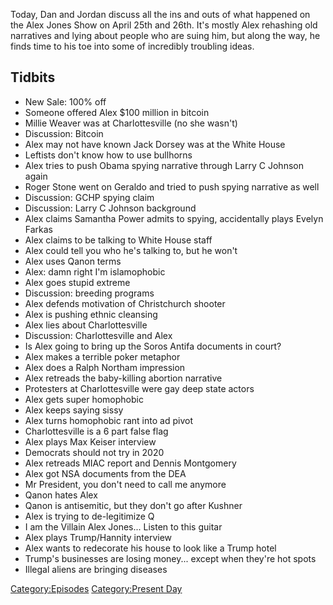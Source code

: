 {{Episode
    | title             = April 25-26, 2019
    | caption           = [https://knowledgefight.libsyn.com/knowledge-fight-april-25-26-2019 Listen to this episode on Libsyn]
    | episodeNumber     = 290
    | length            = 02:17:53
    | airDate           = April 29, 2019
    | coverageStartDate = April 25, 2019
    | coverageEndDate   = April 26, 2019
    | episodeType       = [[:Category:Present Day|Present Day]]
    | appearance        = [[Millie Weaver]], [[Jack Dorsey]], [[Larry C Johnson]], [[Roger Stone]], [[Geraldo]], [[Judge Andrew Napolitano]], [[Samantha Power]], [[Evelyn Farkas]], [[Brennan Gilmore]], [[George Soros]], [[Ralph Northam]], [[Max Keiser]], [[Dennis Montgomery]], [[Sean Hannity]]
    | previousEpisode   = [[289: January 10-13, 2013]]
    | nextEpisode       = [[291: Feline Contessas And Canine Capitalists]]
}}

{{Stub}}

Today, Dan and Jordan discuss all the ins and outs of what happened on the Alex Jones Show on April 25th and 26th. It's mostly Alex rehashing old narratives and lying about people who are suing him, but along the way, he finds time to his toe into some of incredibly troubling ideas.

==Tidbits==

*New Sale: 100% off
*Someone offered Alex $100 million in bitcoin
*Millie Weaver was at Charlottesville (no she wasn't)
*Discussion: Bitcoin
*Alex may not have known Jack Dorsey was at the White House
*Leftists don't know how to use bullhorns
*Alex tries to push Obama spying narrative through Larry C Johnson again
*Roger Stone went on Geraldo and tried to push spying narrative as well
*Discussion: GCHP spying claim
*Discussion: Larry C Johnson background
*Alex claims Samantha Power admits to spying, accidentally plays Evelyn Farkas
*Alex claims to be talking to White House staff
*Alex could tell you who he's talking to, but he won't
*Alex uses Qanon terms
*Alex: damn right I'm islamophobic
*Alex goes stupid extreme
*Discussion: breeding programs
*Alex defends motivation of Christchurch shooter
*Alex is pushing ethnic cleansing
*Alex lies about Charlottesville
*Discussion: Charlottesville and Alex
*Is Alex going to bring up the Soros Antifa documents in court?
*Alex makes a terrible poker metaphor
*Alex does a Ralph Northam impression
*Alex retreads the baby-killing abortion narrative
*Protesters at Charlottesville were gay deep state actors
*Alex gets super homophobic
*Alex keeps saying sissy
*Alex turns homophobic rant into ad pivot
*Charlottesville is a 6 part false flag
*Alex plays Max Keiser interview
*Democrats should not try in 2020
*Alex retreads MIAC report and Dennis Montgomery
*Alex got NSA documents from the DEA
*Mr President, you don't need to call me anymore
*Qanon hates Alex
*Qanon is antisemitic, but they don't go after Kushner
*Alex is trying to de-legitimize Q
*I am the Villain Alex Jones... Listen to this guitar
*Alex plays Trump/Hannity interview
*Alex wants to redecorate his house to look like a Trump hotel
*Trump's businesses are losing money... except when they're hot spots
*Illegal aliens are bringing diseases

[[Category:Episodes]]
[[Category:Present Day]]
